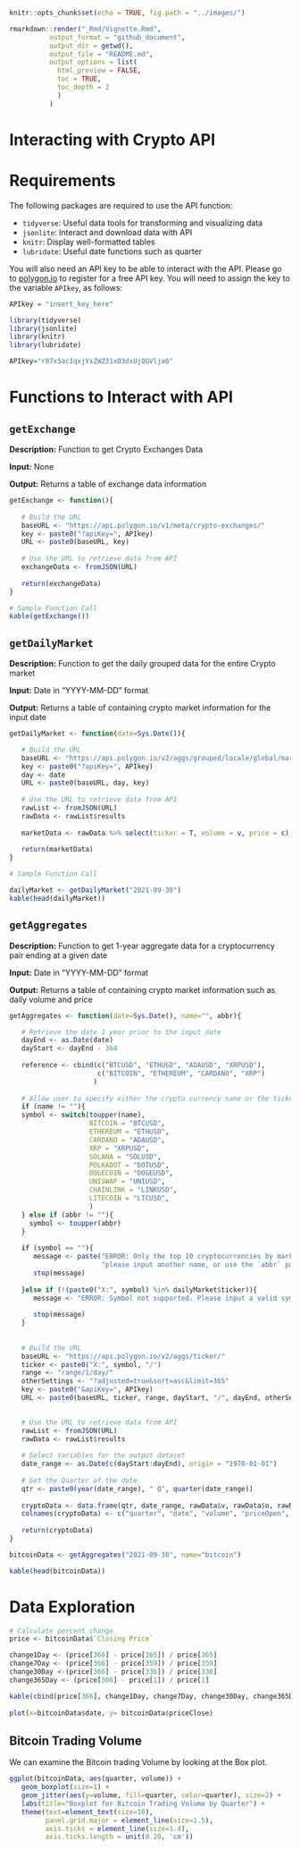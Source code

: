 
```r
knitr::opts_chunk$set(echo = TRUE, fig.path = "../images/")
```


```r
rmarkdown::render("_Rmd/Vignette.Rmd", 
          output_format = "github_document", 
          output_dir = getwd(),
          output_file = "README.md",
          output_options = list(
            html_preview = FALSE,
            toc = TRUE,
            toc_depth = 2
            )
          )
```

# Interacting with Crypto API

# Requirements

The following packages are required to use the API function:

  + `tidyverse`: Useful data tools for transforming and visualizing data
  + `jsonlite`: Interact and download data with API
  + `knitr`: Display well-formatted tables
  + `lubridate`: Useful date functions such as quarter

You will also need an API key to be able to interact with the API. Please go to [polygon.io](https://polygon.io/) to register for a free API key. You will need to assign the key to the variable `APIkey`, as follows: 

```r
APIkey = "insert_key_here"
```


```r
library(tidyverse)
library(jsonlite)
library(knitr)
library(lubridate)

APIkey="r87x5acIqxjYxZWZ31xO3dxUjQGVlja6"
```

# Functions to Interact with API


## `getExchange` 

**Description:** Function to get Crypto Exchanges Data

**Input:** None

**Output:** Returns a table of exchange data information

```r

getExchange <- function(){
  
   # Build the URL  
   baseURL <- "https://api.polygon.io/v1/meta/crypto-exchanges/"
   key <- paste0("?apiKey=", APIkey)
   URL <- paste0(baseURL, key)
   
   # Use the URL to retrieve data from API
   exchangeData <- fromJSON(URL)
   
   return(exchangeData)
}

# Sample Function Call
kable(getExchange())
```



## `getDailyMarket` 

**Description:** Function to get the daily grouped data for the entire Crypto market

**Input:** Date in "YYYY-MM-DD" format

**Output:** Returns a table of containing crypto market information for the input date

```r
getDailyMarket <- function(date=Sys.Date()){

   # Build the URL
   baseURL <- "https://api.polygon.io/v2/aggs/grouped/locale/global/market/crypto/"
   key <- paste0("?apiKey=", APIkey)
   day <- date
   URL <- paste0(baseURL, day, key)
   
   # Use the URL to retrieve data from API
   rawList <- fromJSON(URL)
   rawData <- rawList$results
   
   marketData <- rawData %>% select(ticker = T, volume = v, price = c)
   
   return(marketData)
}

# Sample Function Call

dailyMarket <- getDailyMarket("2021-09-30")
kable(head(dailyMarket))
```


## `getAggregates` 

**Description:** Function to get 1-year aggregate data for a cryptocurrency pair ending at a given date

**Input:** Date in "YYYY-MM-DD" format

**Output:** Returns a table of containing crypto market information such as daily volume and price

```r
getAggregates <- function(date=Sys.Date(), name="", abbr){

   # Retrieve the date 1 year prior to the input date
   dayEnd <- as.Date(date)
   dayStart <- dayEnd - 364
   
   reference <- cbind(c("BTCUSD", "ETHUSD", "ADAUSD", "XRPUSD"),
                      c("BITCOIN", "ETHEREUM", "CARDANO", "XRP")
                     )
   
   # Allow user to specify either the crypto currency name or the ticker name
   if (name != ""){
   symbol <- switch(toupper(name),
                    BITCOIN = "BTCUSD",
                    ETHEREUM = "ETHUSD",
                    CARDANO = "ADAUSD",
                    XRP = "XRPUSD",
                    SOLANA = "SOLUSD",
                    POLKADOT = "DOTUSD",
                    DOGECOIN = "DOGEUSD",
                    UNISWAP = "UNIUSD",
                    CHAINLINK = "LINKUSD",
                    LITECOIN = "LTCUSD",
                    )
   } else if (abbr != ""){
     symbol <- toupper(abbr)
   } 
   
   if (symbol == ""){
      message <- paste("ERROR: Only the top 10 cryptocurrencies by market cap are supported,", 
                       "please input another name, or use the `abbr` parameter to input the symbol")
      stop(message)
      
   }else if (!(paste0("X:", symbol) %in% dailyMarket$ticker)){
      message <- "ERROR: Symbol not supported. Please input a valid symbol"
      
      stop(message)
   }
   
   
   # Build the URL
   baseURL <- "https://api.polygon.io/v2/aggs/ticker/"
   ticker <- paste0("X:", symbol, "/")
   range <- "range/1/day/"
   otherSettings <- "?adjusted=true&sort=asc&limit=365"
   key <- paste0("&apiKey=", APIkey)
   URL <- paste0(baseURL, ticker, range, dayStart, "/", dayEnd, otherSettings, key)
   

   # Use the URL to retrieve data from API
   rawList <- fromJSON(URL)
   rawData <- rawList$results
   
   # Select Variables for the output dataset
   date_range <- as.Date(c(dayStart:dayEnd), origin = "1970-01-01")
   
   # Get the Quarter of the date
   qtr <- paste0(year(date_range), " Q", quarter(date_range))
   
   cryptoData <- data.frame(qtr, date_range, rawData$v, rawData$o, rawData$c)
   colnames(cryptoData) <- c("quarter", "date", "volume", "priceOpen", "priceClose")
   
   return(cryptoData)
}

bitcoinData <- getAggregates("2021-09-30", name="bitcoin")

kable(head(bitcoinData))
```


# Data Exploration



```r
# Calculate percent change
price <- bitcoinData$`Closing Price`

change1Day <- (price[366] - price[365]) / price[365]
change7Day <- (price[366] - price[359]) / price[359]
change30Day <-(price[366] - price[336]) / price[336]
change365Day <- (price[366] - price[1]) / price[1]

kable(cbind(price[366], change1Day, change7Day, change30Day, change365Day), nrow=1)
  
plot(x=bitcoinData$date, y= bitcoinData$priceClose)

```

## Bitcoin Trading Volume

We can examine the Bitcoin trading Volume by looking at the Box plot. 

```r
ggplot(bitcoinData, aes(quarter, volume)) +
   geom_boxplot(size=1) +
   geom_jitter(aes(y=volume, fill=quarter, color=quarter), size=2) +
   labs(title="Boxplot for Bitcoin Trading Volume by Quarter") +
   theme(text=element_text(size=16), 
         panel.grid.major = element_line(size=1.5),
         axis.ticks = element_line(size=1.4),
         axis.ticks.length = unit(0.20, 'cm'))
```

```r


```



